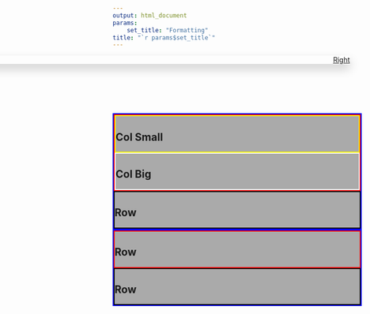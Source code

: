 ```yaml
---
output: html_document
params: 
    set_title: "Formatting"
title: "`r params$set_title`"
---
```

<!-- style -->
<link rel="stylesheet" href="style.css" type="text/css">
<!-- Load an icon library -->
<link rel="stylesheet" href="https://cdnjs.cloudflare.com/ajax/libs/font-awesome/4.7.0/css/font-awesome.min.css">
<!-- header -->
<div class="topnav"
style = "width: 100vw; 
  left: 50%;
  right: 50%;
  margin-left: -50vw;
  margin-right: -50vw;
  box-shadow: 0 10px 20px 0 rgba(0, 0, 0, 0.2)">
<div class="wrapper">
  <a href="#">Left</a>
  <a style = "float:right" href="#">Right</a>
</div>
</div>
<div class="wideboi" style = "z-index: -1; margin-top:100px; border:2px solid blue; background:#aaa">
<div class="wrapper" style = "border:2px solid red;">
<div class="column side" style = "border:2px solid yellow;">
<h2>Col Small</h2>
</div>
<div class="column middle" style="border:2px solid white;">
<h2>Col Big</h2>
</div>
</div>
<div class="wrapper" style = "border:2px solid black;">
<h2>Row</h2>
</div>
</div>
<div class="wideboi" style = "z-index: 1; border:2px solid blue; background:#aaa">
<div class="wrapper" style = "border:2px solid red;">
<h2>Row</h2>
</div>
<div class="wrapper" style = "border:2px solid black;">
<h2>Row</h2>
</div>
</div>